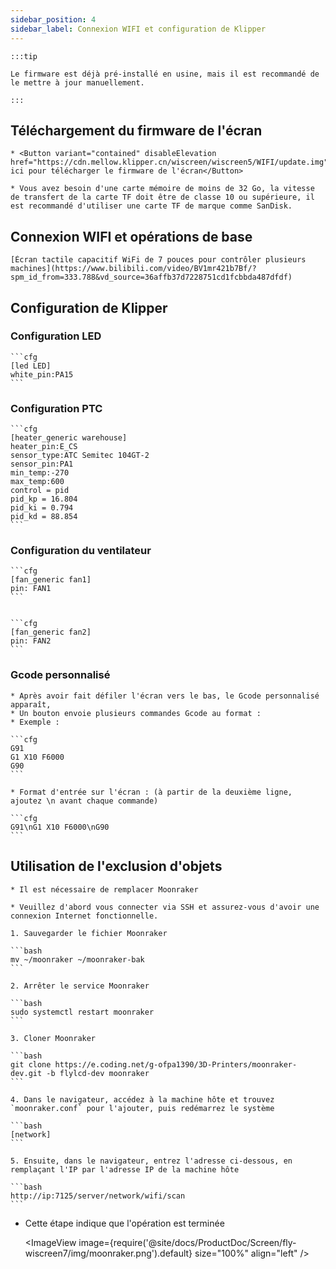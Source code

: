 ```yaml
---
sidebar_position: 4
sidebar_label: Connexion WIFI et configuration de Klipper
---
```





    :::tip

    Le firmware est déjà pré-installé en usine, mais il est recommandé de le mettre à jour manuellement.

    :::

## Téléchargement du firmware de l'écran

    * <Button variant="contained" disableElevation href="https://cdn.mellow.klipper.cn/wiscreen/wiscreen5/WIFI/update.img">Cliquez ici pour télécharger le firmware de l'écran</Button>

    * Vous avez besoin d'une carte mémoire de moins de 32 Go, la vitesse de transfert de la carte TF doit être de classe 10 ou supérieure, il est recommandé d'utiliser une carte TF de marque comme SanDisk.

## Connexion WIFI et opérations de base

    [Écran tactile capacitif WiFi de 7 pouces pour contrôler plusieurs machines](https://www.bilibili.com/video/BV1mr421b7Bf/?spm_id_from=333.788&vd_source=36affb37d7228751cd1fcbbda487dfdf)

## Configuration de Klipper

### Configuration LED

    ```cfg
    [led LED]
    white_pin:PA15
    ```

### Configuration PTC

    ```cfg
    [heater_generic warehouse]
    heater_pin:E_CS
    sensor_type:ATC Semitec 104GT-2
    sensor_pin:PA1
    min_temp:-270
    max_temp:600
    control = pid
    pid_kp = 16.804
    pid_ki = 0.794
    pid_kd = 88.854
    ```

### Configuration du ventilateur

    ```cfg
    [fan_generic fan1]
    pin: FAN1
    ```


    ```cfg
    [fan_generic fan2]
    pin: FAN2
    ```

 

### Gcode personnalisé

    * Après avoir fait défiler l'écran vers le bas, le Gcode personnalisé apparaît,
    * Un bouton envoie plusieurs commandes Gcode au format :
    * Exemple :

    ```cfg
    G91 
    G1 X10 F6000
    G90
    ```

    * Format d'entrée sur l'écran : (à partir de la deuxième ligne, ajoutez \n avant chaque commande)

    ```cfg
    G91\nG1 X10 F6000\nG90
    ```



## Utilisation de l'exclusion d'objets

    * Il est nécessaire de remplacer Moonraker

    * Veuillez d'abord vous connecter via SSH et assurez-vous d'avoir une connexion Internet fonctionnelle.

    1. Sauvegarder le fichier Moonraker

    ```bash
    mv ~/moonraker ~/moonraker-bak
    ```

    2. Arrêter le service Moonraker

    ```bash
    sudo systemctl restart moonraker
    ```

    3. Cloner Moonraker

    ```bash
    git clone https://e.coding.net/g-ofpa1390/3D-Printers/moonraker-dev.git -b flylcd-dev moonraker
    ```

    4. Dans le navigateur, accédez à la machine hôte et trouvez `moonraker.conf` pour l'ajouter, puis redémarrez le système

    ```bash
    [network]
    ```

    5. Ensuite, dans le navigateur, entrez l'adresse ci-dessous, en remplaçant l'IP par l'adresse IP de la machine hôte

    ```bash
    http://ip:7125/server/network/wifi/scan
    ```

* Cette étape indique que l'opération est terminée
    
    <ImageView image={require('@site/docs/ProductDoc/Screen/fly-wiscreen7/img/moonraker.png').default} size="100%" align="left" />